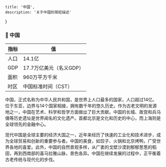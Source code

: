     title: '中国',
    description: '关于中国的简短描述'
}

### 🍜 中国

| 指标  | 值               |
|-----|-----------------|
| 人口  | 14.1亿           |
| GDP | 17.7万亿美元（名义GDP） |
| 面积  | 960万平方千米        |
| 时区  | 中国标准时间（CST）     |

中国，正式名称为中华人民共和国，是世界上人口最多的国家，人口超过14亿。位于东亚，边界与14个国家相接，拥有数千年的悠久历史。作为古老文明的发源地之一，中国在艺术、科学和哲学方面做出了巨大贡献。中国的长城、故宫和兵马俑等历史遗址是世界闻名的文化遗产。首都北京是文化和历史的中心，而上海则是全球领先的金融中心。

现代中国是全球主要的经济大国之一，近年来经历了快速的工业化和技术进步，成为全球贸易和创新的重要参与者。中国的美食，如饺子、火锅和北京烤鸭，广受世界各地的喜爱。此外，中国的自然景观多样，从广袤的戈壁沙漠到郁郁葱葱的稻田，再到西南部的喜马拉雅山脉，景色各异。中国在继续发展的过程中，正平衡着古老传统与现代化的步伐。
